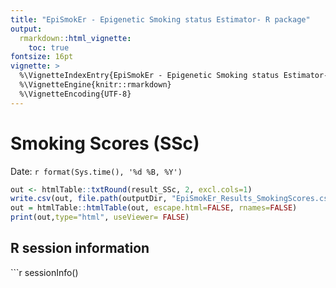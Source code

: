 ```yaml
---
title: "EpiSmokEr - Epigenetic Smoking status Estimator- R package"
output:
  rmarkdown::html_vignette:
    toc: true
fontsize: 16pt
vignette: >
  %\VignetteIndexEntry{EpiSmokEr - Epigenetic Smoking status Estimator- R package}
  %\VignetteEngine{knitr::rmarkdown}
  %\VignetteEncoding{UTF-8}
---
```


# Smoking Scores (SSc)
Date: `r format(Sys.time(), '%d %B, %Y')` 

```r
out <- htmlTable::txtRound(result_SSc, 2, excl.cols=1)
write.csv(out, file.path(outputDir, "EpiSmokEr_Results_SmokingScores.csv"), row.names=FALSE)
out = htmlTable::htmlTable(out, escape.html=FALSE, rnames=FALSE)
print(out,type="html", useViewer= FALSE)
```

## R session information
```r
sessionInfo()
